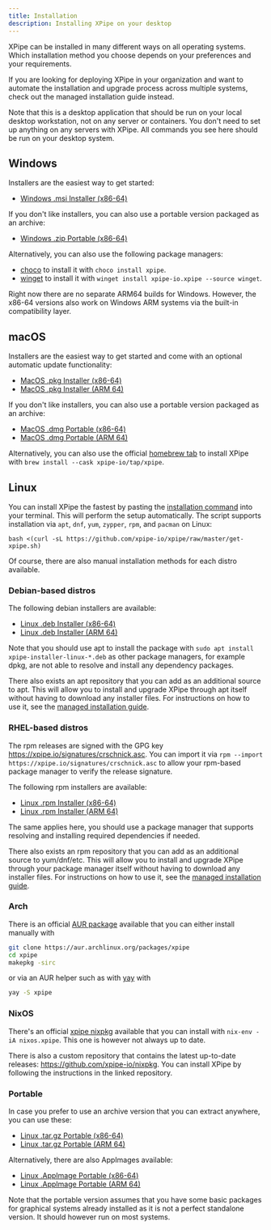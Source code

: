 ```yaml
---
title: Installation
description: Installing XPipe on your desktop
---
```


XPipe can be installed in many different ways on all operating systems. Which installation method you choose depends on your preferences and your requirements.

<Callout type="info">If you are looking for deploying XPipe in your organization and want to automate the installation and upgrade process across multiple systems, check out the managed installation guide instead.</Callout>

<InlineTOC items={toc} defaultOpen={true}/>

<Callout type="info">Note that this is a desktop application that should be run on your local desktop workstation, not on any server or containers. You don't need to set up anything on any servers with XPipe. All commands you see here should be run on your desktop system.</Callout>

## Windows

Installers are the easiest way to get started:

- [Windows .msi Installer (x86-64)](https://github.com/xpipe-io/xpipe/releases/latest/download/xpipe-installer-windows-x86_64.msi)

If you don't like installers, you can also use a portable version packaged as an archive:

- [Windows .zip Portable (x86-64)](https://github.com/xpipe-io/xpipe/releases/latest/download/xpipe-portable-windows-x86_64.zip)

Alternatively, you can also use the following package managers:
- [choco](https://community.chocolatey.org/packages/xpipe) to install it with `choco install xpipe`.
- [winget](https://github.com/microsoft/winget-cli) to install it with `winget install xpipe-io.xpipe --source winget`.


<Callout type="info">Right now there are no separate ARM64 builds for Windows. However, the x86-64 versions also work on Windows ARM systems via the built-in compatibility layer.</Callout>

## macOS

Installers are the easiest way to get started and come with an optional automatic update functionality:

- [MacOS .pkg Installer (x86-64)](https://github.com/xpipe-io/xpipe/releases/latest/download/xpipe-installer-macos-x86_64.pkg)
- [MacOS .pkg Installer (ARM 64)](https://github.com/xpipe-io/xpipe/releases/latest/download/xpipe-installer-macos-arm64.pkg)

If you don't like installers, you can also use a portable version packaged as an archive:

- [MacOS .dmg Portable (x86-64)](https://github.com/xpipe-io/xpipe/releases/latest/download/xpipe-portable-macos-x86_64.dmg)
- [MacOS .dmg Portable (ARM 64)](https://github.com/xpipe-io/xpipe/releases/latest/download/xpipe-portable-macos-arm64.dmg)

Alternatively, you can also use the official [homebrew tab](https://github.com/xpipe-io/homebrew-tap) to install XPipe with `brew install --cask xpipe-io/tap/xpipe`.

## Linux

You can install XPipe the fastest by pasting the [installation command](https://github.com/xpipe-io/xpipe/blob/master/get-xpipe.sh) into your terminal. This will perform the setup automatically.
The script supports installation via `apt`, `dnf`, `yum`, `zypper`, `rpm`, and `pacman` on Linux:

```
bash <(curl -sL https://github.com/xpipe-io/xpipe/raw/master/get-xpipe.sh)
```

Of course, there are also manual installation methods for each distro available.

### Debian-based distros

The following debian installers are available:

- [Linux .deb Installer (x86-64)](https://github.com/xpipe-io/xpipe/releases/latest/download/xpipe-installer-linux-x86_64.deb)
- [Linux .deb Installer (ARM 64)](https://github.com/xpipe-io/xpipe/releases/latest/download/xpipe-installer-linux-arm64.deb)

Note that you should use apt to install the package with `sudo apt install xpipe-installer-linux-*.deb` as other package managers, for example dpkg,
are not able to resolve and install any dependency packages.

There also exists an apt repository that you can add as an additional source to apt. This will allow you to install and upgrade XPipe through apt itself without having to download any installer files. For instructions on how to use it, see the [managed installation guide](/guide/managed-installation#debian-based-distros).

### RHEL-based distros

The rpm releases are signed with the GPG key https://xpipe.io/signatures/crschnick.asc.
You can import it via `rpm --import https://xpipe.io/signatures/crschnick.asc` to allow your rpm-based package manager to verify the release signature.

The following rpm installers are available:

- [Linux .rpm Installer (x86-64)](https://github.com/xpipe-io/xpipe/releases/latest/download/xpipe-installer-linux-x86_64.rpm)
- [Linux .rpm Installer (ARM 64)](https://github.com/xpipe-io/xpipe/releases/latest/download/xpipe-installer-linux-arm64.rpm)

The same applies here, you should use a package manager that supports resolving and installing required dependencies if needed.

There also exists an rpm repository that you can add as an additional source to yum/dnf/etc. This will allow you to install and upgrade XPipe through your package manager itself without having to download any installer files. For instructions on how to use it, see the [managed installation guide](/guide/managed-installation#rhel-based-distros).

### Arch

There is an official [AUR package](https://aur.archlinux.org/packages/xpipe) available that you can either install manually with

```bash
git clone https://aur.archlinux.org/packages/xpipe
cd xpipe
makepkg -sirc
```

or via an AUR helper such as with [yay](https://github.com/Jguer/yay) with

```bash
yay -S xpipe
```

### NixOS

There's an official [xpipe nixpkg](https://search.nixos.org/packages?channel=unstable&show=xpipe&from=0&size=50&sort=relevance&type=packages&query=xpipe) available that you can install with `nix-env -iA nixos.xpipe`. This one is however not always up to date.

There is also a custom repository that contains the latest up-to-date releases: https://github.com/xpipe-io/nixpkg.
You can install XPipe by following the instructions in the linked repository.

### Portable

In case you prefer to use an archive version that you can extract anywhere, you can use these:

- [Linux .tar.gz Portable (x86-64)](https://github.com/xpipe-io/xpipe/releases/latest/download/xpipe-portable-linux-x86_64.tar.gz)
- [Linux .tar.gz Portable (ARM 64)](https://github.com/xpipe-io/xpipe/releases/latest/download/xpipe-portable-linux-arm64.tar.gz)

Alternatively, there are also AppImages available:

- [Linux .AppImage Portable (x86-64)](https://github.com/xpipe-io/xpipe/releases/latest/download/xpipe-portable-linux-x86_64.AppImage)
- [Linux .AppImage Portable (ARM 64)](https://github.com/xpipe-io/xpipe/releases/latest/download/xpipe-portable-linux-arm64.AppImage)

Note that the portable version assumes that you have some basic packages for graphical systems already installed
as it is not a perfect standalone version. It should however run on most systems.
